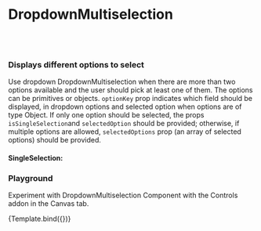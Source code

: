 
<Meta
  title="Design System/DropdownMultiselection"
  component={DropdownMultiselection}
/>

# DropdownMultiselection
<br/><br/> 

### Displays different options to select

Use dropdown DropdownMultiselection when there are more than two options available and the user should pick at least one of them.
The options can be primitives or objects. `optionKey` prop indicates which field should be displayed, in dropdown options and selected
option when options are of type Object. If only one option should be selected, the props `isSingleSelection`and `selectedOption`
should be provided; otherwise, if multiple options are allowed, `selectedOptions` prop (an array of selected options) should be provided.

<Preview>
  <Story name="Standard">
    <DropdownMultiselection
      placeholder="select an option"
      optionKey="name"
      options={[
        { name: "option 1" },
        { name: "option 2" },
        { name: "option 3" },
      ]}
      selectedOptions={[]}
    />
  </Story>
</Preview>

<ArgsTable of={DropdownMultiselection} />


#### SingleSelection:

<Story name="SingleSelection">
  <DropdownMultiselection
    placeholder="select an option"
    optionKey="name"
    options={[
      { name: "option 1" },
      { name: "option 2" },
      { name: "option 3" },
    ]}
    isSingleSelection
    selectedOption={""}
  />
</Story>


### Playground

Experiment with DropdownMultiselection Component with the Controls addon in the Canvas tab.


<Canvas>
  <Story name="Controls" args={{
      options: [{ name: 'option 1' }, { name: 'option 2' }, { name: 'option 3' }],
    optionKey: 'name',
    label: 'select an option',
     selectedOptions: [],
      selectedOptions: [] 
  }}>
    {Template.bind({})}
  </Story>
</Canvas> 
